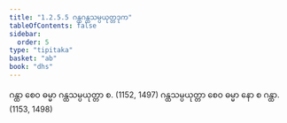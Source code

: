 ```yaml
---
title: "1.2.5.5 ဂန္ထဂန္ထသမ္ပယုတ္တဒုက"
tableOfContents: false
sidebar:
  order: 5
type: "tipitaka"
basket: "ab"
book: "dhs"
---
```



<DynamicBreadcrumb />

<Division number="52" book="dhs" e="ch" v="29" p="9">

<Paragraph number="131" book="dhs">
ဂန္ထာ စေဝ ဓမ္မာ ဂန္ထသမ္ပယုတ္တာ စ. (<Emphasis>1152, 1497</Emphasis>)
</Paragraph>

<Paragraph number="132" book="dhs">
ဂန္ထသမ္ပယုတ္တာ စေဝ ဓမ္မာ နော စ ဂန္ထာ. (<Emphasis>1153, 1498</Emphasis>)
</Paragraph>
</Division>